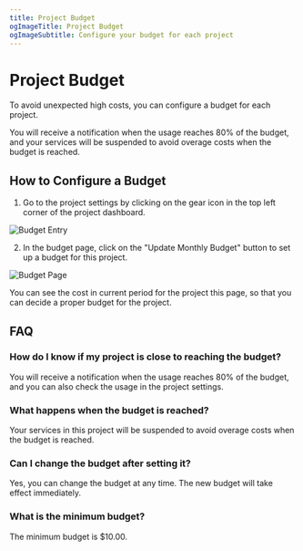 ```yaml
---
title: Project Budget
ogImageTitle: Project Budget
ogImageSubtitle: Configure your budget for each project
---
```


# Project Budget

To avoid unexpected high costs, you can configure a budget for each project.

You will receive a notification when the usage reaches 80% of the budget, and your services will be suspended to avoid overage costs when the budget is reached.

## How to Configure a Budget

1. Go to the project settings by clicking on the gear icon in the top left corner of the project dashboard.

![Budget Entry](/manage/budget/budget-entry.png)

2. In the budget page, click on the "Update Monthly Budget" button to set up a budget for this project.

![Budget Page](/manage/budget/budget-page.png)

You can see the cost in current period for the project this page, so that you can decide a proper budget for the project.

## FAQ

### How do I know if my project is close to reaching the budget?

You will receive a notification when the usage reaches 80% of the budget, and you can also check the usage in the project settings.

### What happens when the budget is reached?

Your services in this project will be suspended to avoid overage costs when the budget is reached.

### Can I change the budget after setting it?

Yes, you can change the budget at any time. The new budget will take effect immediately.

### What is the minimum budget?

The minimum budget is $10.00.